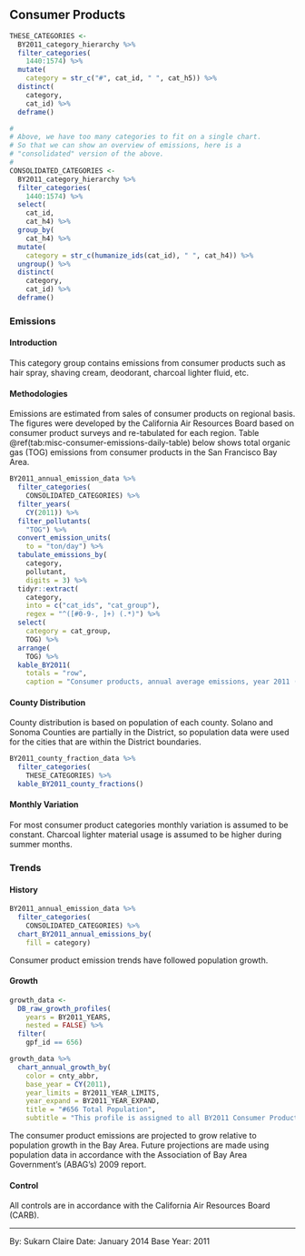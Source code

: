 ## Consumer Products

```r
THESE_CATEGORIES <-
  BY2011_category_hierarchy %>% 
  filter_categories(
    1440:1574) %>% 
  mutate(
    category = str_c("#", cat_id, " ", cat_h5)) %>%
  distinct(
    category,
    cat_id) %>%
  deframe()

#
# Above, we have too many categories to fit on a single chart. 
# So that we can show an overview of emissions, here is a
# "consolidated" version of the above.
#
CONSOLIDATED_CATEGORIES <-
  BY2011_category_hierarchy %>% 
  filter_categories(
    1440:1574) %>% 
  select(
    cat_id,
    cat_h4) %>%
  group_by(
    cat_h4) %>%
  mutate(
    category = str_c(humanize_ids(cat_id), " ", cat_h4)) %>%
  ungroup() %>%
  distinct(
    category,
    cat_id) %>%
  deframe()
```

### Emissions

#### Introduction {-}

This category group contains emissions from consumer products such as hair spray, shaving cream, deodorant, charcoal lighter fluid, etc.

#### Methodologies {-}

Emissions are estimated from sales of consumer products on regional basis. The figures were developed by the California Air Resources Board based on consumer product surveys and re-tabulated for each region. Table \@ref(tab:misc-consumer-emissions-daily-table) below shows total organic gas (TOG) emissions from consumer products in the San Francisco Bay Area.

```r
BY2011_annual_emission_data %>%
  filter_categories(
    CONSOLIDATED_CATEGORIES) %>%
  filter_years(
    CY(2011)) %>%
  filter_pollutants(
    "TOG") %>%
  convert_emission_units(
    to = "ton/day") %>%
  tabulate_emissions_by(
    category,
    pollutant,
    digits = 3) %>%
  tidyr::extract(
    category,
    into = c("cat_ids", "cat_group"),
    regex = "^([#0-9-, ]+) (.*)") %>%
  select(
    category = cat_group,
    TOG) %>%
  arrange(
    TOG) %>%
  kable_BY2011(
    totals = "row",
    caption = "Consumer products, annual average emissions, year 2011 (ton/day).")
```

#### County Distribution {-}

County distribution is based on population of each county. Solano and Sonoma Counties are partially in the District, so population data were used for the cities that are within the District boundaries.

```r
BY2011_county_fraction_data %>%
  filter_categories(
    THESE_CATEGORIES) %>%
  kable_BY2011_county_fractions()
```

#### Monthly Variation {-}

For most consumer product categories monthly variation is assumed to be constant. Charcoal lighter material usage is assumed to be higher during summer months.

### Trends

#### History {-}

```r
BY2011_annual_emission_data %>%
  filter_categories(
    CONSOLIDATED_CATEGORIES) %>%
  chart_BY2011_annual_emissions_by(
    fill = category) 
```

Consumer product emission trends have followed population growth.

#### Growth {-}

```r
growth_data <-
  DB_raw_growth_profiles(
    years = BY2011_YEARS, 
    nested = FALSE) %>%
  filter(
    gpf_id == 656)

growth_data %>%
  chart_annual_growth_by(
    color = cnty_abbr,
    base_year = CY(2011),
    year_limits = BY2011_YEAR_LIMITS,
    year_expand = BY2011_YEAR_EXPAND,
    title = "#656 Total Population",
    subtitle = "This profile is assigned to all BY2011 Consumer Products categories.") 
```

The consumer product emissions are projected to grow relative to population growth in the Bay Area. Future projections are made using population data in accordance with the Association of Bay Area Government's (ABAG's) 2009 report.

#### Control {-}

All controls are in accordance with the California Air Resources Board (CARB).

***

By: Sukarn Claire 
Date: January 2014 
Base Year: 2011
